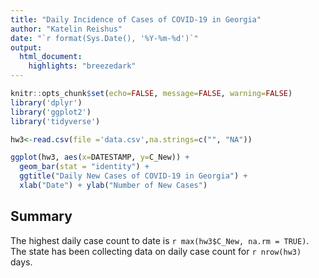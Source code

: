 ```yaml
---
title: "Daily Incidence of Cases of COVID-19 in Georgia"
author: "Katelin Reishus"
date: "`r format(Sys.Date(), '%Y-%m-%d')`"
output: 
  html_document:
    highlights: "breezedark"
---
```


```r
knitr::opts_chunk$set(echo=FALSE, message=FALSE, warning=FALSE)
library('dplyr')
library('ggplot2')
library('tidyverse')
```

```r
hw3<-read.csv(file ='data.csv',na.strings=c("", "NA"))
```
```r
ggplot(hw3, aes(x=DATESTAMP, y=C_New)) + 
  geom_bar(stat = "identity") +
  ggtitle("Daily New Cases of COVID-19 in Georgia") +
  xlab("Date") + ylab("Number of New Cases")
```

## Summary

The highest daily case count to date is `r max(hw3$C_New, na.rm = TRUE)`. The state has been collecting data on daily case count for `r nrow(hw3)` days. 
